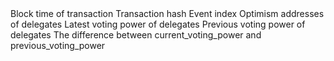 <ParamField path="block_time">
Block time of transaction
</ParamField>
<ParamField path="tx_hash">
Transaction hash
</ParamField>
<ParamField path="evt_index">
Event index
</ParamField>
<ParamField path="delegate">
Optimism addresses of delegates
</ParamField>
<ParamField path="newBalance">
Latest voting power of delegates
</ParamField>
<ParamField path="previousBalance">
Previous voting power of delegates
</ParamField>
<ParamField path="power_diff">
The difference between current_voting_power and previous_voting_power
</ParamField>

